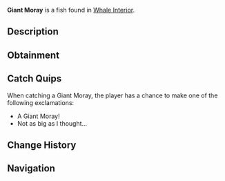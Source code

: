 {{FishInfobox
|image          = Giant Moray.png
|rarity         = Mythical
|sea            = Second Sea
|location       = [[Whale Interior]]
|sublocation    = 
|sources        = Fishing Rod
|radar_location = 
|prog_speed     = -30
|xp             = 2500
|weather        = 
|time           = 
|season         = 
|bait           = Whale Bait
|base_weight    = 40
|base_value     = 5000
|weight_range   = 29
|base_chance    = 5
|base_resil     = 10
}}
'''Giant Moray''' is a {{Rarity|Mythical}} fish found in [[Whale Interior]].

== Description ==
{{Description|A large, sinuous eel with sharp teeth, ruling tropical coral reefs.|Bestiary Entry}}

== Obtainment ==
{{Fish Availability|
Whale Interior
|top_rods      = 
Free Spirit Rod\56241.35\387054.48;
Great Rod of Oscar\50641.52\269705.16;
Astralhook Rod\46863.62\270856.16;
Azure Of Lagoon\43785.15\307301.11;
Frostfire Rod\41099.49\140684.4;
Steady Rod\40183.9\141582.38;
Krampus's Rod\34164.74\140746.02;
Carrot Rod\40935.65\258760.99;
Resourceful Rod\28140.18\175466.59;
Blazebringer Rod\37561.28\249052.11;
Verdant Shear Rod\34639.6\234785.88;
Trident Rod\33097.76\220283.82;
Ethereal Prism Rod\23427.67\153926.81;
Seraphic Rod\22956.79\155600.25;
No-Life Rod\22658.01\159045.13;
Rod Of The Exalted One\21664.5\144688.43;
Rod Of The Forgotten Fang\21528.35\146468.61;
Challenger's Rod\21145.26\147831.18;
Rod Of The Depths\20844.84\143454.76;
Volcanic Rod\20022.86\142283.15;
Depthseeker Rod\19987.2\144448;
Zeus Rod\19905.45\141448.78;
Avalanche Rod\19713.55\142715.98
|recommended   = Free Spirit Rod
}}

== Catch Quips ==
When catching a Giant Moray, the player has a chance to make one of the following exclamations:
* A Giant Moray!
* Not as big as I thought...

== Change History ==
{{Change History|{{subst:Current Version}}}}

== Navigation ==
{{Fish Navbox|Whale Interior}}